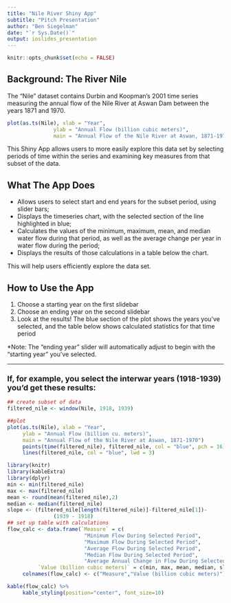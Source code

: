 ---
title: "Nile River Shiny App"
subtitle: "Pitch Presentation"
author: "Ben Siegelman"
date: "`r Sys.Date()`"
output: ioslides_presentation
---

```{r setup, include=FALSE, message=FALSE, warning=FALSE}
knitr::opts_chunk$set(echo = FALSE)
```

## Background: The River Nile
The "Nile" dataset contains Durbin and Koopman's 2001 time series measuring the annual flow of the Nile River at Aswan Dam between the years 1871 and 1970.

```{r ts, results= TRUE, fig.dim= c(5.5,2.8), fig.align='center'}
plot(as.ts(Nile), xlab = "Year", 
               ylab = "Annual Flow (billion cubic meters)", 
               main = "Annual Flow of the Nile River at Aswan, 1871-1970")
```

This Shiny App allows users to more easily explore this data set by selecting periods of time within the series and examining key measures from that subset of the data.

## What The App Does
- Allows users to select start and end years for the subset period, using slider bars;
- Displays the timeseries chart, with the selected section of the line highlighted in blue;
- Calculates the values of the minimum, maximum, mean, and median water flow during that period, as well as the average change per year in water flow during the period;
- Displays the results of those calculations in a table below the chart.

This will help users efficiently explore the data set.

## How to Use the App
1. Choose a starting year on the first slidebar
2. Choose an ending year on the second slidebar
3. Look at the results! The blue section of the plot shows the years you've selected, and the table below shows calculated statistics for that time period

*Note: The "ending year" slider will automatically adjust to begin with the "starting year" you've selected.

***
### <font size="4.5">If, for example, you select the interwar years (1918-1939) you'd get these results:</font>
```{r plot, results = TRUE, fig.align='center', fig.dim=c(5.5,3)}
## create subset of data
filtered_nile <- window(Nile, 1918, 1939)

##plot
plot(as.ts(Nile), xlab = "Year", 
     ylab = "Annual Flow (billion cu. meters)", 
     main = "Annual Flow of the Nile River at Aswan, 1871-1970")
     points(time(filtered_nile), filtered_nile, col = "blue", pch = 16)
     lines(filtered_nile, col = "blue", lwd = 3)
```

```{r kable, warning=FALSE, message=FALSE, results=TRUE, fig.align='center', fig.dim=c(3,1.5)}
library(knitr)
library(kableExtra)
library(dplyr)
min <- min(filtered_nile)
max <- max(filtered_nile)
mean <- round(mean(filtered_nile),2)
median <- median(filtered_nile)
slope <- (filtered_nile[length(filtered_nile)]-filtered_nile[1])-
               (1939 - 1918)
## set up table with calculations
flow_calc <- data.frame(`Measure` = c(
                         "Minimum Flow During Selected Period",
                         "Maximum Flow During Selected Period",
                         "Average Flow During Selected Period", 
                         "Median Flow During Selected Period", 
                         "Average Annual Change in Flow During Selected Period"),
          `Value (billion cubic meters)` = c(min, max, mean, median, slope))
     colnames(flow_calc) <- c("Measure","Value (billion cubic meters)")

kable(flow_calc) %>%
     kable_styling(position="center", font_size=10)
```
